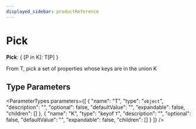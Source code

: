 ```yaml
---
displayed_sidebar: productReference
---
```



# Pick

 **Pick**: &#123; [P in K]: T[P] &#125;

From T, pick a set of properties whose keys are in the union K

## Type Parameters

<ParameterTypes parameters={[
  {
    "name": "T",
    "type": "`object`",
    "description": "",
    "optional": false,
    "defaultValue": "",
    "expandable": false,
    "children": []
  },
  {
    "name": "K",
    "type": "keyof `T`",
    "description": "",
    "optional": false,
    "defaultValue": "",
    "expandable": false,
    "children": []
  }
]} />

